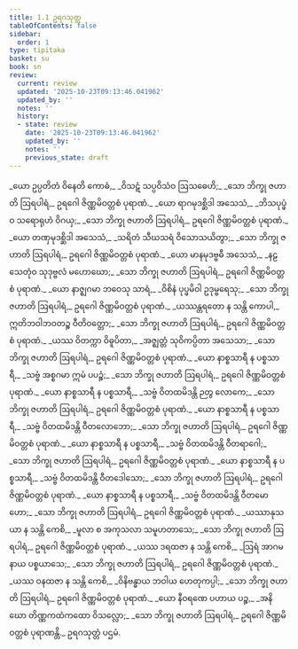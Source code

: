 ```yaml
---
title: 1.1 ဥရဂသုတ္တ
tableOfContents: false
sidebar:
  order: 1
type: tipitaka
basket: su
book: sn
review:
  current: review
  updated: '2025-10-23T09:13:46.041962'
  updated_by: ''
  notes: ''
  history:
  - state: review
    date: '2025-10-23T09:13:46.041962'
    updated_by: ''
    notes: ''
    previous_state: draft
---
```



<ReviewStatus review={frontmatter.review} showDetails={true} />

<HypothesisAnnotation frontmatter={frontmatter} />

<DynamicBreadcrumb />

<Division number="1" book="sn" e="ch" v="18" p="279">

<Paragraph number="2" type="verses" book="sn">
_ယော ဥပ္ပတိတံ ဝိနေတိ ကောဓံ,_  
_ဝိသဋံ သပ္ပဝိသံဝ ဩသဓေဟိ;_  
_သော ဘိက္ခု ဇဟာတိ ဩရပါရံ,_  
ဥရဂေါ ဇိဏ္ဏမိဝတ္တစံ ပုရာဏံ._  

</Paragraph>

</Division>
<Division number="2" book="sn" e="ch" v="18" p="279">

<Paragraph number="3" type="verses" book="sn">
_ယော ရာဂမုဒစ္ဆိဒါ အသေသံ,_  
_ဘိသပုပ္ဖံဝ သရောရုဟံ ဝိဂယှ;_  
_သော ဘိက္ခု ဇဟာတိ ဩရပါရံ,_  
ဥရဂေါ ဇိဏ္ဏမိဝတ္တစံ ပုရာဏံ._  

</Paragraph>

</Division>
<Division number="3" book="sn" e="ch" v="18" p="279">

<Paragraph number="4" type="verses" book="sn">
_ယော တဏှမုဒစ္ဆိဒါ အသေသံ,_  
_သရိတံ သီဃသရံ ဝိသောသယိတွာ;_  
_သော ဘိက္ခု ဇဟာတိ ဩရပါရံ,_  
ဥရဂေါ ဇိဏ္ဏမိဝတ္တစံ ပုရာဏံ._  

</Paragraph>

</Division>
<Division number="4" book="sn" e="ch" v="18" p="280">

<Paragraph number="5" type="verses" book="sn">
_ယော မာနမုဒဗ္ဗဓီ အသေသံ,_  
_နဠသေတုံဝ သုဒုဗ္ဗလံ မဟောဃော;_  
_သော ဘိက္ခု ဇဟာတိ ဩရပါရံ,_  
ဥရဂေါ ဇိဏ္ဏမိဝတ္တစံ ပုရာဏံ._  

</Paragraph>

</Division>
<Division number="5" book="sn" e="ch" v="18" p="280">

<Paragraph number="6" type="verses" book="sn">
_ယော နာဇ္ဈဂမာ ဘဝေသု သာရံ,_  
_ဝိစိနံ ပုပ္ဖမိဝါ ဥဒုမ္ဗရေသု;_  
_သော ဘိက္ခု ဇဟာတိ ဩရပါရံ,_  
ဥရဂေါ ဇိဏ္ဏမိဝတ္တစံ ပုရာဏံ._  

</Paragraph>

</Division>
<Division number="6" book="sn" e="ch" v="18" p="280">

<Paragraph number="7" book="sn">
_ယဿန္တရတော န သန္တိ ကောပါ,_  
ဣတိဘဝါဘဝတဉ္စ ဝီတိဝတ္တော;_  
_သော ဘိက္ခု ဇဟာတိ ဩရပါရံ,_  
ဥရဂေါ ဇိဏ္ဏမိဝတ္တစံ ပုရာဏံ._  

</Paragraph>

</Division>
<Division number="7" book="sn" e="ch" v="18" p="280">

<Paragraph number="8" type="verses" book="sn">
_ယဿ ဝိတက္ကာ ဝိဓူပိတာ,_  
_အဇ္ဈတ္တံ သုဝိကပ္ပိတာ အသေသာ;_  
_သော ဘိက္ခု ဇဟာတိ ဩရပါရံ,_  
ဥရဂေါ ဇိဏ္ဏမိဝတ္တစံ ပုရာဏံ._  

</Paragraph>

</Division>
<Division number="8" book="sn" e="ch" v="18" p="280">

<Paragraph number="9" type="verses" book="sn">
_ယော နာစ္စသာရီ န ပစ္စသာရီ,_  
_သဗ္ဗံ အစ္စဂမာ ဣမံ ပပဉ္စံ;_  
_သော ဘိက္ခု ဇဟာတိ ဩရပါရံ,_  
ဥရဂေါ ဇိဏ္ဏမိဝတ္တစံ ပုရာဏံ._  

</Paragraph>

</Division>
<Division number="9" book="sn" e="ch" v="18" p="280">

<Paragraph number="10" type="verses" book="sn">
_ယော နာစ္စသာရီ န ပစ္စသာရီ,_  
_သဗ္ဗံ ဝိတထမိဒန္တိ ဉတွ လောကေ;_  
_သော ဘိက္ခု ဇဟာတိ ဩရပါရံ,_  
ဥရဂေါ ဇိဏ္ဏမိဝတ္တစံ ပုရာဏံ._  

</Paragraph>

</Division>
<Division number="10" book="sn" e="ch" v="18" p="280">

<Paragraph number="11" type="verses" book="sn">
_ယော နာစ္စသာရီ န ပစ္စသာရီ,_  
_သဗ္ဗံ ဝိတထမိဒန္တိ ဝီတလောဘော;_  
_သော ဘိက္ခု ဇဟာတိ ဩရပါရံ,_  
ဥရဂေါ ဇိဏ္ဏမိဝတ္တစံ ပုရာဏံ._  

</Paragraph>

</Division>
<Division number="11" book="sn" e="ch" v="18" p="281">

<Paragraph number="12" type="verses" book="sn">
_ယော နာစ္စသာရီ န ပစ္စသာရီ,_  
_သဗ္ဗံ ဝိတထမိဒန္တိ ဝီတရာဂေါ;_  
_သော ဘိက္ခု ဇဟာတိ ဩရပါရံ,_  
ဥရဂေါ ဇိဏ္ဏမိဝတ္တစံ ပုရာဏံ._  

</Paragraph>

</Division>
<Division number="12" book="sn" e="ch" v="18" p="281">

<Paragraph number="13" type="verses" book="sn">
_ယော နာစ္စသာရီ န ပစ္စသာရီ,_  
_သဗ္ဗံ ဝိတထမိဒန္တိ ဝီတဒေါသော;_  
_သော ဘိက္ခု ဇဟာတိ ဩရပါရံ,_  
ဥရဂေါ ဇိဏ္ဏမိဝတ္တစံ ပုရာဏံ._  

</Paragraph>

</Division>
<Division number="13" book="sn" e="ch" v="18" p="281">

<Paragraph number="14" type="verses" book="sn">
_ယော နာစ္စသာရီ န ပစ္စသာရီ,_  
_သဗ္ဗံ ဝိတထမိဒန္တိ ဝီတမောဟော;_  
_သော ဘိက္ခု ဇဟာတိ ဩရပါရံ,_  
ဥရဂေါ ဇိဏ္ဏမိဝတ္တစံ ပုရာဏံ._  

</Paragraph>

</Division>
<Division number="14" book="sn" e="ch" v="18" p="281">

<Paragraph number="15" type="verses" book="sn">
_ယဿာနုသယာ န သန္တိ ကေစိ,_  
_မူလာ စ အကုသလာ သမူဟတာသေ;_  
_သော ဘိက္ခု ဇဟာတိ ဩရပါရံ,_  
ဥရဂေါ ဇိဏ္ဏမိဝတ္တစံ ပုရာဏံ._  

</Paragraph>

</Division>
<Division number="15" book="sn" e="ch" v="18" p="281">

<Paragraph number="16" type="verses" book="sn">
_ယဿ ဒရထဇာ န သန္တိ ကေစိ,_  
_ဩရံ အာဂမနာယ ပစ္စယာသေ;_  
_သော ဘိက္ခု ဇဟာတိ ဩရပါရံ,_  
ဥရဂေါ ဇိဏ္ဏမိဝတ္တစံ ပုရာဏံ._  

</Paragraph>

</Division>
<Division number="16" book="sn" e="ch" v="18" p="281">

<Paragraph number="17" type="verses" book="sn">
_ယဿ ဝနထဇာ န သန္တိ ကေစိ,_  
_ဝိနိဗန္ဓာယ ဘဝါယ ဟေတုကပ္ပါ;_  
_သော ဘိက္ခု ဇဟာတိ ဩရပါရံ,_  
ဥရဂေါ ဇိဏ္ဏမိဝတ္တစံ ပုရာဏံ._  

</Paragraph>

</Division>
<Division number="17" book="sn" e="ch" v="18" p="281">

<Paragraph number="18" type="verses" book="sn">
_ယော နီဝရဏေ ပဟာယ ပဉ္စ,_  
_အနိဃော တိဏ္ဏကထံကထော ဝိသလ္လော;_  
_သော ဘိက္ခု ဇဟာတိ ဩရပါရံ,_  
ဥရဂေါ ဇိဏ္ဏမိဝတ္တစံ ပုရာဏန္တိ._  


</Paragraph>
</Division>

<Paragraph number="19" type="center" book="sn">
ဥရဂသုတ္တံ ပဌမံ.
</Paragraph>